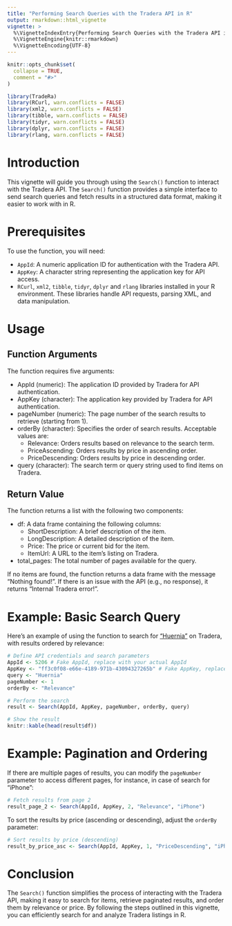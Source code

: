 ```yaml
---
title: "Performing Search Queries with the Tradera API in R"
output: rmarkdown::html_vignette
vignette: >
  %\VignetteIndexEntry{Performing Search Queries with the Tradera API in R}
  %\VignetteEngine{knitr::rmarkdown}
  %\VignetteEncoding{UTF-8}
---
```


```r
knitr::opts_chunk$set(
  collapse = TRUE,
  comment = "#>"
)
```

```r
library(TradeRa)
library(RCurl, warn.conflicts = FALSE)
library(xml2, warn.conflicts = FALSE)
library(tibble, warn.conflicts = FALSE)
library(tidyr, warn.conflicts = FALSE)
library(dplyr, warn.conflicts = FALSE)
library(rlang, warn.conflicts = FALSE)
```

# Introduction

This vignette will guide you through using the `Search()` function to interact with the Tradera API. The `Search()` function provides a simple interface to send search queries and fetch results in a structured data format, making it easier to work with in R.

# Prerequisites

To use the function, you will need:

* `AppId`: A numeric application ID for authentication with the Tradera API.
* `AppKey`: A character string representing the application key for API access.
* `RCurl`, `xml2`, `tibble`, `tidyr`, `dplyr` and `rlang` libraries installed in your R environment. These libraries handle API requests, parsing XML, and data manipulation.

# Usage

## Function Arguments

The function requires five arguments:

* AppId (numeric): The application ID provided by Tradera for API authentication.
* AppKey (character): The application key provided by Tradera for API authentication.
* pageNumber (numeric): The page number of the search results to retrieve (starting from 1).
* orderBy (character): Specifies the order of search results. Acceptable values are:
  * Relevance: Orders results based on relevance to the search term.
  * PriceAscending: Orders results by price in ascending order.
  * PriceDescending: Orders results by price in descending order.
* query (character): The search term or query string used to find items on Tradera.

## Return Value

The function returns a list with the following two components:

* df: A data frame containing the following columns:
  * ShortDescription: A brief description of the item.
  * LongDescription: A detailed description of the item.
  * Price: The price or current bid for the item.
  * ItemUrl: A URL to the item's listing on Tradera.
* total_pages: The total number of pages available for the query.

If no items are found, the function returns a data frame with the message "Nothing found!". If there is an issue with the API (e.g., no response), it returns "Internal Tradera error!".

# Example: Basic Search Query

Here’s an example of using the function to search for ["Huernia"](https://en.wikipedia.org/wiki/Huernia) on Tradera, with results ordered by relevance:

```r
# Define API credentials and search parameters
AppId <- 5206 # Fake AppId, replace with your actual AppId
AppKey <- "ff3c0f08-e66e-4189-971b-43094327265b" # Fake AppKey, replace with your actual AppKey
query <- "Huernia"
pageNumber <- 1
orderBy <- "Relevance"

# Perform the search
result <- Search(AppId, AppKey, pageNumber, orderBy, query)

# Show the result
knitr::kable(head(result$df))
```

# Example: Pagination and Ordering

If there are multiple pages of results, you can modify the `pageNumber` parameter to access different pages, for instance, in case of search for "iPhone":

```r
# Fetch results from page 2
result_page_2 <- Search(AppId, AppKey, 2, "Relevance", "iPhone")
```

To sort the results by price (ascending or descending), adjust the `orderBy` parameter:

```r
# Sort results by price (descending)
result_by_price_asc <- Search(AppId, AppKey, 1, "PriceDescending", "iPhone")
```

# Conclusion

The `Search()` function simplifies the process of interacting with the Tradera API, making it easy to search for items, retrieve paginated results, and order them by relevance or price. By following the steps outlined in this vignette, you can efficiently search for and analyze Tradera listings in R.
